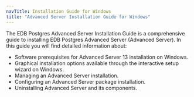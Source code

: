 ```yaml
---
navTitle: Installation Guide for Windows
title: "Advanced Server Installation Guide for Windows"
---
```




The EDB Postgres Advanced Server Installation Guide is a comprehensive guide to installing EDB Postgres Advanced Server (Advanced Server). In this guide you will find detailed information about:

-   Software prerequisites for Advanced Server 13 installation on Windows.
-   Graphical installation options available through the interactive setup wizard on Windows.
-   Managing an Advanced Server installation.
-   Configuring an Advanced Server package installation.
-   Uninstalling Advanced Server and its components.
